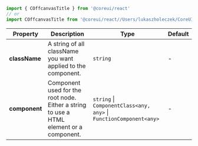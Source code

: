 
```jsx
import { COffcanvasTitle } from '@coreui/react'
// or
import COffcanvasTitle from '@coreui/react//Users/lukaszholeczek/CoreUI/@coreui/react/packages/coreui-react/src/components/offcanvas/COffcanvasTitle'
```

| Property | Description | Type | Default |
| --- | --- | --- | --- |
| **className** | A string of all className you want applied to the component. | `string` | - |
| **component** | Component used for the root node. Either a string to use a HTML element or a component. | `string` \| `ComponentClass<any, any>` \| `FunctionComponent<any>` | - |
